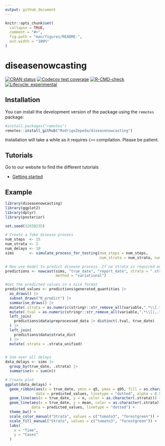 ```yaml
---
output: github_document
---
```


<!-- README.md is generated from README.Rmd. Please edit that file -->

```r
knitr::opts_chunk$set(
  collapse = TRUE,
  comment = "#>",
  fig.path = "man/figures/README-",
  out.width = "100%"
)
```

# diseasenowcasting

<!-- badges: start -->
[![CRAN status](https://www.r-pkg.org/badges/version/diseasenowcasting)](https://CRAN.R-project.org/package=diseasenowcasting)
[![Codecov test coverage](https://codecov.io/gh/RodrigoZepeda/diseasenowcasting/graph/badge.svg)](https://app.codecov.io/gh/RodrigoZepeda/diseasenowcasting)
[![R-CMD-check](https://github.com/RodrigoZepeda/diseasenowcasting/actions/workflows/R-CMD-check.yaml/badge.svg)](https://github.com/RodrigoZepeda/diseasenowcasting/actions/workflows/R-CMD-check.yaml)
[![Lifecycle: experimental](https://img.shields.io/badge/lifecycle-experimental-orange.svg)](https://lifecycle.r-lib.org/articles/stages.html#experimental)
<!-- badges: end -->

## Installation

You can install the development version of the package using the `remotes` package: 

```r
#install.packages("remotes")
remotes::install_github("RodrigoZepeda/diseasenowcasting")
```

Installation will take a while as it requires `C++` compilation. Please be patient. 

## Tutorials

Go to our website to find the different tutorials

- [Getting started](https://rodrigozepeda.github.io/diseasenowcasting/articles/Introduction.html)

## Example

<!-- TODO: FIX THIS PART USING THE NEW FUNCTIONS-->

```r
library(diseasenowcasting)
library(ggplot2)
library(dplyr)
library(posterior)

set.seed(32658235)

# Create a fake disease process
num_steps  <- 15
num_strata <- 2
num_delays <- 10
sims       <- simulate_process_for_testing(num_steps = num_steps, 
                                           num_strata = num_strata, num_delays = num_delays)

# Now use model to predict disease process. If no strata is required omit the strata option
predictions <- nowcast(sims, "true_date", "report_date", strata = ".strata",
                       method = "variational")

#Get the predicted values in a nice format
predicted_values <- predictions$generated_quantities |>
  as_draws() |>
  subset_draws("N_predict") |>
  summarise_draws() |>
  mutate(.strata = as.numeric(stringr::str_remove_all(variable,".*\\[.*,|\\]"))) |>
  mutate(.tval = as.numeric(stringr::str_remove_all(variable,".*\\[|,.*\\]"))) |> 
  left_join(
    predictions$data$preprocessed_data |> distinct(.tval, true_date)
  ) |>
  left_join(
    predictions$data$strata_dict
  ) |> 
  mutate(.strata = .strata_unified)
  

# Sum over all delays
data_delays <- sims |>
  group_by(true_date, .strata) |>
  summarise(n = sum(n)) 

# Create plot
ggplot(data_delays) +
  geom_ribbon(aes(x = true_date, ymin = q5, ymax = q95, fill = as.character(.strata)), 
              data = predicted_values, linetype = "dotted", alpha = 0.5) +
  geom_line(aes(x = true_date, y = n, color = as.character(.strata))) +
  geom_line(aes(x = true_date, y = mean, color = as.character(.strata)), 
            data = predicted_values, linetype = "dotted") +
  theme_bw() +
  scale_color_manual("Strata", values = c("tomato3", "forestgreen")) +
  scale_fill_manual("Strata", values = c("tomato3", "forestgreen")) +
  labs(
    x = "Time",
    y = "Cases"
  )
```



